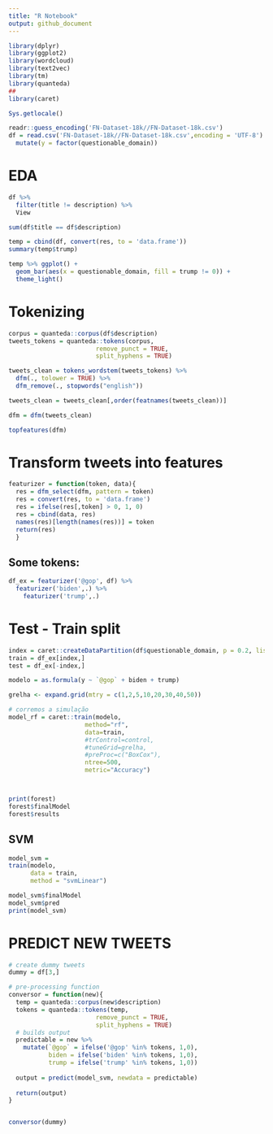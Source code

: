```yaml
---
title: "R Notebook"
output: github_document
---
```


```r
library(dplyr)
library(ggplot2)
library(wordcloud)
library(text2vec)
library(tm)
library(quanteda)
##
library(caret)
```

```r
Sys.getlocale()

readr::guess_encoding('FN-Dataset-18k//FN-Dataset-18k.csv')
df = read.csv('FN-Dataset-18k//FN-Dataset-18k.csv',encoding = 'UTF-8') %>% 
  mutate(y = factor(questionable_domain))

```

# EDA

```r
df %>% 
  filter(title != description) %>% 
  View

sum(df$title == df$description)
```



```r

temp = cbind(df, convert(res, to = 'data.frame'))
summary(temp$trump)

temp %>% ggplot() + 
  geom_bar(aes(x = questionable_domain, fill = trump != 0)) + 
  theme_light()

```


# Tokenizing

```r

corpus = quanteda::corpus(df$description)
tweets_tokens = quanteda::tokens(corpus,
                        remove_punct = TRUE,
                        split_hyphens = TRUE)

tweets_clean = tokens_wordstem(tweets_tokens) %>%
  dfm(., tolower = TRUE) %>% 
  dfm_remove(., stopwords("english"))

tweets_clean = tweets_clean[,order(featnames(tweets_clean))]

dfm = dfm(tweets_clean)
```

```r

topfeatures(dfm)
```
# Transform tweets into features

```r
featurizer = function(token, data){
  res = dfm_select(dfm, pattern = token)
  res = convert(res, to = 'data.frame')
  res = ifelse(res[,token] > 0, 1, 0) 
  res = cbind(data, res)
  names(res)[length(names(res))] = token
  return(res)
  }
```

## Some tokens:

```r
df_ex = featurizer('@gop', df) %>% 
  featurizer('biden',.) %>% 
    featurizer('trump',.) 


```


# Test - Train split

```r
index = caret::createDataPartition(df$questionable_domain, p = 0.2, list = F)
train = df_ex[index,]
test = df_ex[-index,]

modelo = as.formula(y ~ `@gop` + biden + trump)

grelha <- expand.grid(mtry = c(1,2,5,10,20,30,40,50))

# corremos a simulação
model_rf = caret::train(modelo,
                     method="rf",
                     data=train,
                     #trControl=control,
                     #tuneGrid=grelha,
                     #preProc=c("BoxCox"),
                     ntree=500,
                     metric="Accuracy")



print(forest)
forest$finalModel
forest$results

```

## SVM

```r

model_svm =
train(modelo,
      data = train,
      method = "svmLinear")

model_svm$finalModel
model_svm$pred
print(model_svm)
```


# PREDICT NEW TWEETS

```r
# create dummy tweets
dummy = df[3,]

# pre-processing function
conversor = function(new){
  temp = quanteda::corpus(new$description)
  tokens = quanteda::tokens(temp,
                        remove_punct = TRUE,
                        split_hyphens = TRUE)
  # builds output
  predictable = new %>% 
    mutate(`@gop` = ifelse('@gop' %in% tokens, 1,0),
           biden = ifelse('biden' %in% tokens, 1,0),
           trump = ifelse('trump' %in% tokens, 1,0))
  
  output = predict(model_svm, newdata = predictable)
  
  return(output)
}


conversor(dummy)

```






